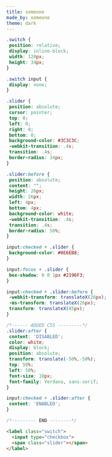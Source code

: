 ```yaml
---
title: someone
made_by: someone
theme: dark
---
```


```css
.switch {
 position: relative;
 display: inline-block;
 width: 120px;
 height: 34px;
}

.switch input {
 display: none;
}

.slider {
 position: absolute;
 cursor: pointer;
 top: 0;
 left: 0;
 right: 0;
 bottom: 0;
 background-color: #3C3C3C;
 -webkit-transition: .4s;
 transition: .4s;
 border-radius: 34px;
}

.slider:before {
 position: absolute;
 content: "";
 height: 26px;
 width: 26px;
 left: 4px;
 bottom: 4px;
 background-color: white;
 -webkit-transition: .4s;
 transition: .4s;
 border-radius: 50%;
}

input:checked + .slider {
 background-color: #0E6EB8;
}

input:focus + .slider {
 box-shadow: 0 0 1px #2196F3;
}

input:checked + .slider:before {
 -webkit-transform: translateX(26px);
 -ms-transform: translateX(26px);
 transform: translateX(85px);
}

/*------ ADDED CSS ---------*/
.slider:after {
 content: 'DISABLED';
 color: white;
 display: block;
 position: absolute;
 transform: translate(-50%,-50%);
 top: 50%;
 left: 50%;
 font-size: 10px;
 font-family: Verdana, sans-serif;
}

input:checked + .slider:after {
 content: 'ENABLED';
}

/*--------- END --------*/
```

```html
<label class="switch">
  <input type="checkbox">
  <span class="slider"></span>
</label>
```
